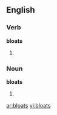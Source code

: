 ==English==

===Verb===
'''bloats'''

# {{third-person singular of|[[bloat]]}}


===Noun===
'''bloats'''
# {{plural of|[[bloat]]}}

{{anagrams:en/ablost}}
[[ar:bloats]]
[[vi:bloats]]